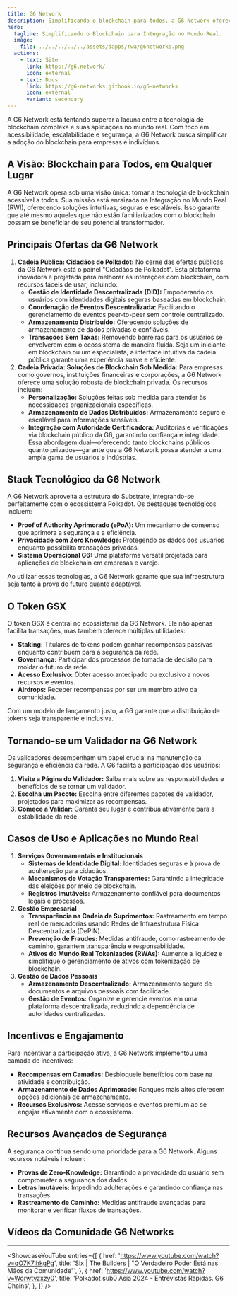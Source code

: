 ```yaml
---
title: G6 Network
description: Simplificando o blockchain para todos, a G6 Network oferece soluções seguras, escaláveis e fáceis de usar para empresas e indivíduos.
hero:
  tagline: Simplificando o Blockchain para Integração no Mundo Real.
  image: 
    file: ../../../../../assets/dapps/rwa/g6networks.png
  actions:
    - text: Site
      link: https://g6.network/
      icon: external
    - text: Docs
      link: https://g6-networks.gitbook.io/g6-networks
      icon: external
      variant: secondary
---
```



A G6 Network está tentando superar a lacuna entre a tecnologia de blockchain complexa e suas aplicações no mundo real. Com foco em acessibilidade, escalabilidade e segurança, a G6 Network busca simplificar a adoção do blockchain para empresas e indivíduos.

## A Visão: Blockchain para Todos, em Qualquer Lugar
A G6 Network opera sob uma visão única: tornar a tecnologia de blockchain acessível a todos. Sua missão está enraizada na Integração no Mundo Real (RWI), oferecendo soluções intuitivas, seguras e escaláveis. Isso garante que até mesmo aqueles que não estão familiarizados com o blockchain possam se beneficiar de seu potencial transformador.

## Principais Ofertas da G6 Network
1. **Cadeia Pública: Cidadãos de Polkadot:** No cerne das ofertas públicas da G6 Network está o painel "Cidadãos de Polkadot". Esta plataforma inovadora é projetada para melhorar as interações com blockchain, com recursos fáceis de usar, incluindo:
    - **Gestão de Identidade Descentralizada (DID):** Empoderando os usuários com identidades digitais seguras baseadas em blockchain.
    - **Coordenação de Eventos Descentralizada:** Facilitando o gerenciamento de eventos peer-to-peer sem controle centralizado.
    - **Armazenamento Distribuído:** Oferecendo soluções de armazenamento de dados privadas e confiáveis.
    - **Transações Sem Taxas:** Removendo barreiras para os usuários se envolverem com o ecossistema de maneira fluida.
Seja um iniciante em blockchain ou um especialista, a interface intuitiva da cadeia pública garante uma experiência suave e eficiente.
2. **Cadeia Privada: Soluções de Blockchain Sob Medida:** Para empresas como governos, instituições financeiras e corporações, a G6 Network oferece uma solução robusta de blockchain privada. Os recursos incluem:
    - **Personalização:** Soluções feitas sob medida para atender às necessidades organizacionais específicas.
    - **Armazenamento de Dados Distribuídos:** Armazenamento seguro e escalável para informações sensíveis.
    - **Integração com Autoridade Certificadora:** Auditorias e verificações via blockchain público da G6, garantindo confiança e integridade.
Essa abordagem dual—oferecendo tanto blockchains públicos quanto privados—garante que a G6 Network possa atender a uma ampla gama de usuários e indústrias.

## Stack Tecnológico da G6 Network
A G6 Network aproveita a estrutura do Substrate, integrando-se perfeitamente com o ecossistema Polkadot. Os destaques tecnológicos incluem:
- **Proof of Authority Aprimorado (ePoA):** Um mecanismo de consenso que aprimora a segurança e a eficiência.
- **Privacidade com Zero Knowledge:** Protegendo os dados dos usuários enquanto possibilita transações privadas.
- **Sistema Operacional G6:** Uma plataforma versátil projetada para aplicações de blockchain em empresas e varejo.

Ao utilizar essas tecnologias, a G6 Network garante que sua infraestrutura seja tanto à prova de futuro quanto adaptável.

## O Token GSX
O token GSX é central no ecossistema da G6 Network. Ele não apenas facilita transações, mas também oferece múltiplas utilidades:
- **Staking:** Titulares de tokens podem ganhar recompensas passivas enquanto contribuem para a segurança da rede.
- **Governança:** Participar dos processos de tomada de decisão para moldar o futuro da rede.
- **Acesso Exclusivo:** Obter acesso antecipado ou exclusivo a novos recursos e eventos.
- **Airdrops:** Receber recompensas por ser um membro ativo da comunidade.

Com um modelo de lançamento justo, a G6 garante que a distribuição de tokens seja transparente e inclusiva.

## Tornando-se um Validador na G6 Network
Os validadores desempenham um papel crucial na manutenção da segurança e eficiência da rede. A G6 facilita a participação dos usuários:
1. **Visite a Página do Validador:** Saiba mais sobre as responsabilidades e benefícios de se tornar um validador.
2. **Escolha um Pacote:** Escolha entre diferentes pacotes de validador, projetados para maximizar as recompensas.
3. **Comece a Validar:** Garanta seu lugar e contribua ativamente para a estabilidade da rede.

## Casos de Uso e Aplicações no Mundo Real
1. **Serviços Governamentais e Institucionais**
    - **Sistemas de Identidade Digital:** Identidades seguras e à prova de adulteração para cidadãos.
    - **Mecanismos de Votação Transparentes:** Garantindo a integridade das eleições por meio de blockchain.
    - **Registros Imutáveis:** Armazenamento confiável para documentos legais e processos.
2. **Gestão Empresarial**
    - **Transparência na Cadeia de Suprimentos:** Rastreamento em tempo real de mercadorias usando Redes de Infraestrutura Física Descentralizada (DePIN).
    - **Prevenção de Fraudes:** Medidas antifraude, como rastreamento de caminho, garantem transparência e responsabilidade.
    - **Ativos do Mundo Real Tokenizados (RWAs):** Aumente a liquidez e simplifique o gerenciamento de ativos com tokenização de blockchain.
3. **Gestão de Dados Pessoais**
    - **Armazenamento Descentralizado:** Armazenamento seguro de documentos e arquivos pessoais com facilidade.
    - **Gestão de Eventos:** Organize e gerencie eventos em uma plataforma descentralizada, reduzindo a dependência de autoridades centralizadas.

## Incentivos e Engajamento
Para incentivar a participação ativa, a G6 Network implementou uma camada de incentivos:
- **Recompensas em Camadas:** Desbloqueie benefícios com base na atividade e contribuição.
- **Armazenamento de Dados Aprimorado:** Ranques mais altos oferecem opções adicionais de armazenamento.
- **Recursos Exclusivos:** Acesse serviços e eventos premium ao se engajar ativamente com o ecossistema.

## Recursos Avançados de Segurança
A segurança continua sendo uma prioridade para a G6 Network. Alguns recursos notáveis incluem:
- **Provas de Zero-Knowledge:** Garantindo a privacidade do usuário sem comprometer a segurança dos dados.
- **Letras Imutáveis:** Impedindo adulterações e garantindo confiança nas transações.
- **Rastreamento de Caminho:** Medidas antifraude avançadas para monitorar e verificar fluxos de transações.

## Vídeos da Comunidade G6 Networks
------------
<ShowcaseYouTube
  entries={[
        {
    href: 'https://www.youtube.com/watch?v=qO7K7ihkgPg',
      title: 'Six | The Builders | "O Verdadeiro Poder Está nas Mãos da Comunidade"',
    },
        {
    href: 'https://www.youtube.com/watch?v=Worwtvzxzy0',
      title: 'Polkadot sub0 Ásia 2024 - Entrevistas Rápidas. G6 Chains',
    },
  ]} />
